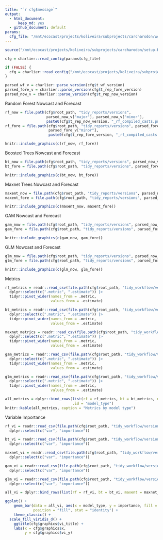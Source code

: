 ```yaml
---
title: "`r cfg$message`"
output: 
  - html_document:
      keep_md: yes
  - github_document: default
params: 
  cfg_file: "/mnt/ecocast/projects/koliveira/subprojects/carcharodon/workflows/tidy_md/m22.00046.yaml" 
---
```


```r
source("/mnt/ecocast/projects/koliveira/subprojects/carcharodon/setup.R")

cfg = charlier::read_config(params$cfg_file)

if (FALSE) {
  cfg = charlier::read_config("/mnt/ecocast/projects/koliveira/subprojects/carcharodon/workflows/tidy_md/m11.00030.yaml")
}

parsed_wf_v = charlier::parse_version(cfg$t_wf_version)
parsed_fore_v = charlier::parse_version(cfg$t_rep_fore_version)
parsed_now_v = charlier::parse_version(cfg$t_rep_now_version)
```

Random Forest Nowcast and Forecast

```r
rf_now = file.path(cfg$root_path, "tidy_reports/versions", 
                   parsed_now_v["major"], parsed_now_v["minor"],
                   paste0(cfg$t_rep_now_version, "_rf_compiled_casts.png"))
rf_fore = file.path(cfg$root_path, "tidy_reports/versions", parsed_fore_v["major"], 
                    parsed_fore_v["minor"],
                    paste0(cfg$t_rep_fore_version, "_rf_compiled_casts.png"))

knitr::include_graphics(c(rf_now, rf_fore))
```


Boosted Trees Nowcast and Forecast

```r
bt_now = file.path(cfg$root_path, "tidy_reports/versions", parsed_now_v["major"], parsed_now_v["minor"], paste0(cfg$t_rep_now_version, "_bt_compiled_casts.png"))
bt_fore = file.path(cfg$root_path, "tidy_reports/versions", parsed_fore_v["major"], parsed_fore_v["minor"], paste0(cfg$t_rep_fore_version, "_bt_compiled_casts.png"))

knitr::include_graphics(c(bt_now, bt_fore))
```


Maxnet Trees Nowcast and Forecast

```r
maxent_now = file.path(cfg$root_path, "tidy_reports/versions", parsed_now_v["major"], parsed_now_v["minor"], paste0(cfg$t_rep_now_version, "_maxent_compiled_casts.png"))
maxent_fore = file.path(cfg$root_path, "tidy_reports/versions", parsed_fore_v["major"], parsed_fore_v["minor"], paste0(cfg$t_rep_fore_version, "_maxent_compiled_casts.png"))

knitr::include_graphics(c(maxent_now, maxent_fore))
```


GAM Nowcast and Forecast

```r
gam_now = file.path(cfg$root_path, "tidy_reports/versions", parsed_now_v["major"], parsed_now_v["minor"], paste0(cfg$t_rep_now_version, "_gam_compiled_casts.png"))
gam_fore = file.path(cfg$root_path, "tidy_reports/versions", parsed_fore_v["major"], parsed_fore_v["minor"], paste0(cfg$t_rep_fore_version, "_gam_compiled_casts.png"))

knitr::include_graphics(c(gam_now, gam_fore))
```


GLM Nowcast and Forecast

```r
glm_now = file.path(cfg$root_path, "tidy_reports/versions", parsed_now_v["major"], parsed_now_v["minor"], paste0(cfg$t_rep_now_version, "_glm_compiled_casts.png"))
glm_fore = file.path(cfg$root_path, "tidy_reports/versions", parsed_fore_v["major"], parsed_fore_v["minor"], paste0(cfg$t_rep_fore_version, "_glm_compiled_casts.png"))

knitr::include_graphics(c(glm_now, glm_fore))
```

Metrics

```r
rf_metrics = readr::read_csv(file.path(cfg$root_path, "tidy_workflow/versions", parsed_wf_v["major"], parsed_wf_v["minor"], cfg$t_wf_version, paste0(cfg$t_wf_version, "_rf_final_metrics.csv")), show_col_types = FALSE) |> 
  dplyr::select(c(".metric", ".estimate")) |>
  tidyr::pivot_wider(names_from = .metric,
                     values_from = .estimate)

bt_metrics = readr::read_csv(file.path(cfg$root_path, "tidy_workflow/versions", parsed_wf_v["major"], parsed_wf_v["minor"], cfg$t_wf_version, paste0(cfg$t_wf_version, "_bt_final_metrics.csv")), show_col_types = FALSE) |> 
  dplyr::select(c(".metric", ".estimate")) |>
  tidyr::pivot_wider(names_from = .metric,
                     values_from = .estimate)

maxnet_metrics = readr::read_csv(file.path(cfg$root_path, "tidy_workflow/versions", parsed_wf_v["major"], parsed_wf_v["minor"], cfg$t_wf_version, paste0(cfg$t_wf_version, "_maxent_final_metrics.csv")), show_col_types = FALSE) |> 
  dplyr::select(c(".metric", ".estimate")) |>
  tidyr::pivot_wider(names_from = .metric,
                     values_from = .estimate)

gam_metrics = readr::read_csv(file.path(cfg$root_path, "tidy_workflow/versions", parsed_wf_v["major"], parsed_wf_v["minor"], cfg$t_wf_version, paste0(cfg$t_wf_version, "_gam_final_metrics.csv")), show_col_types = FALSE) |> 
  dplyr::select(c(".metric", ".estimate")) |>
  tidyr::pivot_wider(names_from = .metric,
                     values_from = .estimate)

glm_metrics = readr::read_csv(file.path(cfg$root_path, "tidy_workflow/versions", parsed_wf_v["major"], parsed_wf_v["minor"], cfg$t_wf_version, paste0(cfg$t_wf_version, "_glm_final_metrics.csv")), show_col_types = FALSE) |> 
  dplyr::select(c(".metric", ".estimate")) |>
  tidyr::pivot_wider(names_from = .metric,
                     values_from = .estimate)

all_metrics = dplyr::bind_rows(list(rf = rf_metrics, bt = bt_metrics, maxnet = maxnet_metrics, gam = gam_metrics, glm = glm_metrics),
                               .id = "model_type")
knitr::kable(all_metrics, caption = "Metrics by model type")
```

Variable Importance

```r
rf_vi = readr::read_csv(file.path(cfg$root_path, "tidy_workflow/versions", parsed_wf_v["major"], parsed_wf_v["minor"], cfg$t_wf_version, paste0(cfg$t_wf_version, "_rf_vi.csv")), show_col_types = FALSE) |>
  dplyr::select(c("var", "importance")) 

bt_vi = readr::read_csv(file.path(cfg$root_path, "tidy_workflow/versions", parsed_wf_v["major"], parsed_wf_v["minor"], cfg$t_wf_version, paste0(cfg$t_wf_version, "_bt_vi.csv")), show_col_types = FALSE) |>
  dplyr::select(c("var", "importance")) 

maxnet_vi = readr::read_csv(file.path(cfg$root_path, "tidy_workflow/versions", parsed_wf_v["major"], parsed_wf_v["minor"], cfg$t_wf_version, paste0(cfg$t_wf_version, "_maxent_vi.csv")), show_col_types = FALSE) |>
  dplyr::select(c("var", "importance")) 

gam_vi = readr::read_csv(file.path(cfg$root_path, "tidy_workflow/versions", parsed_wf_v["major"], parsed_wf_v["minor"], cfg$t_wf_version, paste0(cfg$t_wf_version, "_gam_vi.csv")), show_col_types = FALSE) |>
  dplyr::select(c("var", "importance")) 

glm_vi = readr::read_csv(file.path(cfg$root_path, "tidy_workflow/versions", parsed_wf_v["major"], parsed_wf_v["minor"], cfg$t_wf_version, paste0(cfg$t_wf_version, "_glm_vi.csv")), show_col_types = FALSE) |>
  dplyr::select(c("var", "importance")) 

all_vi = dplyr::bind_rows(list(rf = rf_vi, bt = bt_vi, maxent = maxnet_vi, gam = gam_vi, glm = glm_vi), .id = "model_type")

ggplot() +
    geom_bar(data = all_vi, aes(x = model_type, y = importance, fill = var),
             position = "fill", stat = "identity") +
    theme_classic() +
  scale_fill_viridis_d() +
    ggtitle(cfg$graphics$vi_title) +
    labs(x = cfg$graphics$x, 
         y = cfg$graphics$vi_y)
```